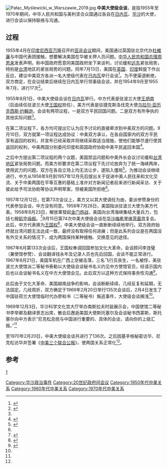 [[File:Pałac_Myślewicki_w_Warszawie_2019.jpg|thumb]]
'''中美大使级会谈'''，是指1955年至1970年期间，中华人民共和国与美利坚合众国通过各自在[[日内瓦|日内瓦]]、[[华沙|华沙]]的大使，进行会谈以保持联络与沟通。

== 过程 ==
1955年4月在[[印度尼西亚|印度尼西亚]][[万隆|万隆]]召开的[[亚非会议|亚非会议]]期间，美国通过英国驻北京代办[[杜維廉|杜維廉]]与中国代表团接触，想要解决美国在华被关押人员问题。[[中华人民共和国总理|中华人民共和国总理]][[周恩来|周恩来]]发表声明，称中国政府愿意同美国政府坐下来谈判，讨论缓和[[远东|远东]]紧张局势，特别是[[台湾|台湾]]地区的紧张局势的问题。同年7月13日，美国在[[英国|英国]]、[[印度|印度]]斡旋下作出反应，建议中美双方各派一名大使级代表在[[日内瓦|日内瓦]]举行会谈<ref>{{cite book|author1=吴学文，王俊彦|editor=2013.03|title=世纪杰出外交家周恩来 “乒乓外交”与中美中日关系|publisher=北京：中共党史出版社|isbn=978-7-5098-1987-6|pages=60|accessdate=2015-06-25}}</ref>。为不使渠道断绝，双方商定，在会议结束后继续在日内瓦举行领事级会谈，并在1954年9月至1955年7月，进行17次<ref name="abc">{{cite book|author1=刘守旭，徐萍|title=大国风范 中华人民共和国外交历程|date=2013年1月|publisher=北京：世界知识出版社|isbn=978-7-5012-4367-9|pages=71-73|accessdate=2015-06-25}}</ref>。

1955年8月1日，中美大使级会谈在[[日内瓦|日内瓦]]举行。中方代表是驻波兰大使[[王炳南_(外交家)|王炳南]]（后由续任驻波兰大使[[王国权_(1911年)|王国权]]担任），美方代表是驻捷克斯洛伐克大使[[乌拉尔·亚历克西斯·约翰逊|乌拉尔·亚历克西斯·约翰逊]]。会谈有两项议程，一是双方平民回国问题。二是双方有所争执的其他实际问题<ref name="abc" />。

在第二项议程下，各方均可提出它认为应予讨论的直接牵涉到中美双方的问题。9月10日，双方就第一项议程达成协议：中美双方承认，在各自国家内的双方平民享有返回的权利，并宣布已经采取并将继续采取适当措施，使他们能够尽速行使其返回的权利，中美两国分别委托印度和英国政府协助中美平民返回本国<ref>{{cite book|author1=刘子奎|title=肯尼迪、约翰逊时期的美国对华政策|date=2011年1月|publisher=北京：社会科学文献出版社|isbn=978-7-5097-1842-1|pages=101|accessdate=2015-06-25}}</ref>。

之后中方提出第二项议程的两个议题，美国禁运问题和中美外长会议讨论缓和[[台湾地区|台湾地区]]紧张局势问题。而美方却要求在第二项议程下先讨论放弃为了统一海峡两岸，使用武力的问题。双方在各自立场上均无法让步，遂陷入僵局<ref>{{cite book|author1=沈传宝，邢和明|title=中国共产党辉煌90年 创建新中国 1949-1956|date=2011年6月|publisher=北京：北京古籍出版社|isbn=978-7-5300-0317-6|pages=288-290|accessdate=2015-06-25}}</ref>。为推动会谈继续进行，中方从1956年9月到1957年12月先后提出关于促进中美人民往来和文化交流、关于中美两国在平等互惠的基础上准许对方新闻记者前来进行新闻采访、关于彼此给予司法协助等协议声明草案，但被美国所拒绝<ref name="abc" />。

1957年12月12日，在第73次会议上，美方又以其大使调任为由，委派参赞身份的代表参加会谈，中方没有同意。1958年7月28日，美国指派驻波兰大使{{le|雅各·D·比姆|Jacob D. Beam}}为美方代表。1958年8月23日，解放軍發起[[金门炮战|金门炮战]]，美国向台湾海峡集结大量兵力，包括七艘[[航空母舰|航空母舰]]。<ref>{{cite magazine | url=http://www.airforcemag.com/MagazineArchive/Pages/1959/March%201959/0359meaning.aspx | title=''The Meaning of the Taiwan Strait Crisis'' | author=Gen. Laurence S. Kuter, Commander in Chief, Pacific Air Forces | date=March 1959 | magazine=Air Force Magazine | access-date=2019-11-11 | archive-date=2019-11-11 | archive-url=https://web.archive.org/web/20191111033508/http://www.airforcemag.com/MagazineArchive/Pages/1959/March%25201959/0359meaning.aspx | dead-url=no }}</ref>9月15日第74次中美大使级会谈在[[华沙|华沙]][[梅希里维茨基宫|梅希里维茨基宫]]复会。此后，中方代表换为[[王国权_(1911年)|王国权]]<ref>{{cite web|author1=张兵|title=中美华沙谈判的首席代表王国权|url=http://cpc.people.com.cn/GB/64162/82819/86594/86605/5994310.html|website=中国共产党新闻|accessdate=2018-04-24|archive-url=https://web.archive.org/web/20180424135331/http://cpc.people.com.cn/GB/64162/82819/86594/86605/5994310.html|archive-date=2018-04-24|dead-url=no}}</ref>，中美大使级会谈一直断断续续地举行。双方政府始终就台湾问题无法达成一致，最终没有取得任何进展；但是此系列会议是在两国没有外交关系的情况下，成为两国保持某种接触、交换意见的途径。

1967年6月第133次会谈后，王国权奉调回国参加文化大革命，会谈顾问李连璧（兼使馆参赞）、会谈翻译钱永年及记录人员也先后回国，会谈不能正常进行。1967年8月21日，美国军机在广西上空被击落，三名飞行员丧生，一名被俘，美驻波兰大使馆派二等秘书泰勒以大使级会谈秘书名义约见中方使馆官员，经请示国内后也以会谈秘书名义在中方大使馆会见。此后双方以这种方式保持事务性沟通<ref name="骆亦粟">{{cite journal|author=骆亦粟|title=中美关系解冻的开端|date=2008-4|accessdate=2021-12-04|url=|publisher=百年潮杂志|language=zh}}</ref>。

此后由于文化大革命、美国越南战争的影响，会谈断断续续，几经反复和延期，无法固定。几经周折，双方确定于1969年2月20日举行135次会谈后，2月4日发生了中国驻荷兰大使馆临时代办廖和书（二等秘书）叛逃事件，大使级会谈搁浅<ref name="骆亦粟"/>。

1969年12月3日，华沙科学文化宫大厅举办南斯拉夫时装展示会，中国使馆二等秘书李举卿及翻译景志出席，散会后邂逅美国大使斯托塞尔及会谈秘书西蒙斯，斯托塞尔向中方表示“尼克松总统与中国进行重要的、具体的会谈，请向你的上级汇报。”<ref name="骆亦粟"/>

至1970年2月20日，中美大使级会谈共进行了136次。之后因基辛格秘密访华、尼克松访华并签署《[[中美三个联合公报|中美三个联合公报]]》，使两国关系正常化<ref name="abc" />。

==参考==
[http://www.gov.cn/gongbao/shuju/1958/gwyb195822.pdf]{{reflist}}
{{文革编年史}}

[[Category:华沙政治事件|Category:华沙政治事件]]
[[Category:20世纪政府间会议|Category:20世纪政府间会议]]
[[Category:1950年代中美关系|Category:1950年代中美关系]]
[[Category:1960年代中美关系|Category:1960年代中美关系]]
[[Category:1970年代中美关系|Category:1970年代中美关系]]
